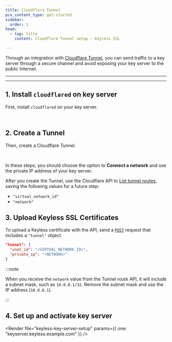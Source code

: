 ```yaml
---
title: Cloudflare Tunnel
pcx_content_type: get-started
sidebar:
  order: 1
head:
  - tag: title
    content: Cloudflare Tunnel setup - Keyless SSL

---
```



Through an integration with [Cloudflare Tunnel](/cloudflare-one/connections/connect-networks/), you can send traffic to a key server through a secure channel and avoid exposing your key server to the public Internet.

***

<Render file="keyless-prereqs" />

***

## 1. Install `cloudflared` on key server

First, install `cloudflared` on your key server.

<Render file="keyless-tunnel-setup" /> <br/>

## 2. Create a Tunnel

Then, create a Cloudflare Tunnel.

<Render file="keyless-tunnel-setup" /> <br/>

In these steps, you should choose the option to **Connect a network** and use the private IP address of your key server.

After you create the Tunnel, use the Cloudflare API to [List tunnel routes](/api/operations/tunnel-route-list-tunnel-routes), saving the following values for a future step:

* `"virtual_network_id"`
* `"network"`

## 3. Upload Keyless SSL Certificates

<Render file="keyless-upload-preamble" />

To upload a Keyless certificate with the API, send a [`POST`](/api/operations/keyless-ssl-for-a-zone-create-keyless-ssl-configuration) request that includes a `"tunnel"` object.

```json
"tunnel": {
  "vnet_id": "<VIRTUAL_NETWORK_ID>",
  "private_ip": "<NETWORK>"
}
```

:::note


When you receive the `network` value from the Tunnel route API, it will include a subnet mask, such as `10.0.0.1/32`. Remove the subnet mask and use the IP address (`10.0.0.1`).


:::

## 4. Set up and activate key server

<Render file="keyless-key-server-setup" params={{ one: "keyserver.keyless.example.com" }} />
